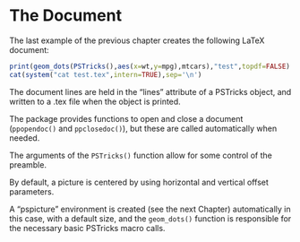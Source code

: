# The Document

The last example of the previous chapter creates the following
LaTeX document:

```r
print(geom_dots(PSTricks(),aes(x=wt,y=mpg),mtcars),"test",topdf=FALSE)
cat(system("cat test.tex",intern=TRUE),sep='\n')
```

The document lines are held in the "lines" attribute of a PSTricks object,
and written to a .tex file when the object is printed.

The package provides functions to open and close a document
(`ppopendoc()` and `ppclosedoc()`), but these are called automatically
when needed.

The arguments of the `PSTricks()` function allow for some control
of the preamble.

By default, a picture is centered by using horizontal and vertical
offset parameters.

A "pspicture" environment is created (see the next Chapter)
automatically in this case, with a default size, and the `geom_dots()`
function is responsible for the necessary basic PSTricks macro calls.

